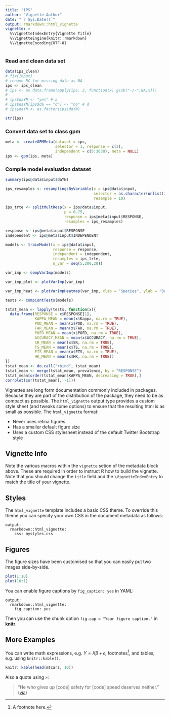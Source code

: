 ```yaml
---
title: "IPS"
author: "Vignette Author"
date: "`r Sys.Date()`"
output: rmarkdown::html_vignette
vignette: >
  %\VignetteIndexEntry{Vignette Title}
  %\VignetteEngine{knitr::rmarkdown}
  %\VignetteEncoding{UTF-8}
---
```


### Read and clean data set
```r
data(ips_clean)
# fix(input)
# rename NC for missing data as NA
ips <- ips_clean
# ips <- as.data.frame(apply(ips, 2, function(x) gsub("-/-",NA,x)))
# 
# ips$daYN <- "yes" # a
# ips$daYN[ips$da == "d"] <- "no" # d
# ips$daYN <- as.factor(ips$daYN)

str(ips)
```


### Convert data set to class gpm
```r
meta <- createGPMMeta(dataset = ips, 
                      selector = 1, response = c(2), 
                      independent = c(5:3038), meta = NULL)
ips <- gpm(ips, meta)
```


### Compile model evaluation dataset
```r
summary(ips@data$input$daYN)

ips_resamples <- resamplingsByVariable(x = ips@data$input, 
                                       selector = as.character(unlist(ips@data$input[ips@meta$input$RESPONSE])), grabs = 20, 
                                       resample = 10)

ips_trte <- splitMultResp(x = ips@data$input, 
                          p = 0.75,
                          response = ips@meta$input$RESPONSE,
                          resamples = ips_resamples)
```


```r
response <- ips@meta$input$RESPONSE
independent <- ips@meta$input$INDEPENDENT

models <- trainModel(x = ips@data$input, 
                     response = response, 
                     independent = independent,
                     resamples = ips_trte, 
                     n_var = seq(5,200,20))

var_imp <- compVarImp(models)

var_imp_plot <- plotVarImp(var_imp)

var_imp_heat <- plotVarImpHeatmap(var_imp, xlab = "Species", ylab = "Band")

tests <- compContTests(models)

tstat_mean <- lapply(tests, function(x){
  data.frame(RESPONSE = x$RESPONSE[1], 
             KAPPA_MEAN = mean(x$Kappa, na.rm = TRUE),
             POD_MEAN = mean(x$POD, na.rm = TRUE),
             FAR_MEAN = mean(x$FAR, na.rm = TRUE), 
             POFD_MEAN = mean(x$POFD, na.rm = TRUE),
             ACCURACY_MEAN = mean(x$ACCURACY, na.rm = TRUE),
             SR_MEAN = mean(x$SR, na.rm = TRUE),
             TS_MEAN = mean(x$TS, na.rm = TRUE),
             ETS_MEAN = mean(x$ETS, na.rm = TRUE),
             HK_MEAN = mean(x$HK, na.rm = TRUE))
})
tstat_mean <- do.call("rbind", tstat_mean)
tstat_mean <- merge(tstat_mean, prevalence, by = "RESPONSE")
tstat_mean[order(tstat_mean$KAPPA_MEAN, decreasing = TRUE),]
corrplot(cor(tstat_mean[, -1]))

```



















Vignettes are long form documentation commonly included in packages. Because they are part of the distribution of the package, they need to be as compact as possible. The `html_vignette` output type provides a custom style sheet (and tweaks some options) to ensure that the resulting html is as small as possible. The `html_vignette` format:

- Never uses retina figures
- Has a smaller default figure size
- Uses a custom CSS stylesheet instead of the default Twitter Bootstrap style

## Vignette Info

Note the various macros within the `vignette` setion of the metadata block above. These are required in order to instruct R how to build the vignette. Note that you should change the `title` field and the `\VignetteIndexEntry` to match the title of your vignette.

## Styles

The `html_vignette` template includes a basic CSS theme. To override this theme you can specify your own CSS in the document metadata as follows:

    output: 
      rmarkdown::html_vignette:
        css: mystyles.css

## Figures

The figure sizes have been customised so that you can easily put two images side-by-side. 

```r
plot(1:10)
plot(10:1)
```

You can enable figure captions by `fig_caption: yes` in YAML:

    output:
      rmarkdown::html_vignette:
        fig_caption: yes

Then you can use the chunk option `fig.cap = "Your figure caption."` in **knitr**.

## More Examples

You can write math expressions, e.g. $Y = X\beta + \epsilon$, footnotes^[A footnote here.], and tables, e.g. using `knitr::kable()`.

```r
knitr::kable(head(mtcars, 10))
```

Also a quote using `>`:

> "He who gives up [code] safety for [code] speed deserves neither."
([via](https://twitter.com/hadleywickham/status/504368538874703872))
